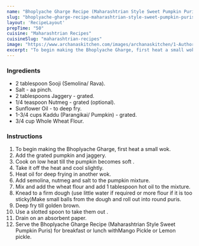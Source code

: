 ---
name: "Bhoplyache Gharge Recipe (Maharashtrian Style Sweet Pumpkin Puris)"
slug: "bhoplyache-gharge-recipe-maharashtrian-style-sweet-pumpkin-puris"
layout: 'RecipeLayout'
prepTime: "50"
cuisine: "Maharashtrian Recipes"
cuisineSlug: "maharashtrian-recipes"
image: "https://www.archanaskitchen.com/images/archanaskitchen/1-Author/Madhuli_Ajay/Bhoplyache_Gharge_Maharashtrian_style_sweet_Pumpkin_puris.jpg"
excerpt: "To begin making the Bhoplyache Gharge, first heat a small wok"
---

### Ingredients

- 2 tablespoon Sooji (Semolina/ Rava).
- Salt - aa pinch.
- 2 tablespoons Jaggery - grated.
- 1/4 teaspoon Nutmeg - grated (optional).
- Sunflower Oil - to deep fry.
- 1-3/4 cups Kaddu (Parangikai/ Pumpkin) - grated.
- 3/4 cup Whole Wheat Flour.

### Instructions

1. To begin making the Bhoplyache Gharge, first heat a small wok.
1. Add the grated pumpkin and jaggery.
1. Cook on low heat till the pumpkin becomes soft .
1. Take it off the heat and cool slightly.
1. Heat oil for deep frying in another wok.
1. Add semolina, nutmeg and salt to the pumpkin mixture.
1. Mix and add the wheat flour and add 1 tablespoon hot oil to the mixture.
1. Knead to a firm dough (use little water if required or more flour if it is too sticky)Make small balls from the dough and roll out into round puris.
1. Deep fry till golden brown.
1. Use a slotted spoon to take them out .
1. Drain on an absorbent paper.
1. Serve the Bhoplyache Gharge Recipe (Maharashtrian Style Sweet Pumpkin Puris) for breakfast or lunch withMango Pickle or Lemon pickle.
